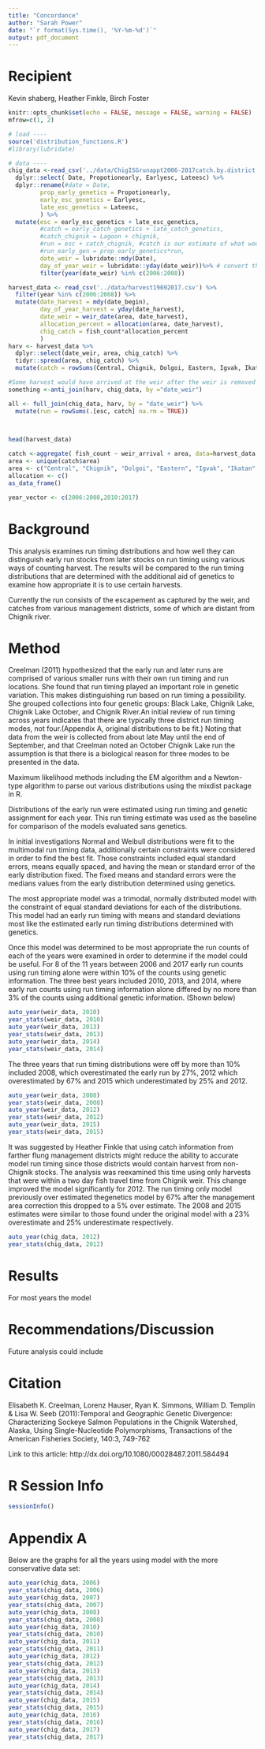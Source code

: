 ```yaml
---
title: "Concordance"
author: "Sarah Power"
date: "`r format(Sys.time(), '%Y-%m-%d')`"
output: pdf_document
---
```


# Recipient
Kevin shaberg, Heather Finkle, Birch Foster

```r
knitr::opts_chunk$set(echo = FALSE, message = FALSE, warning = FALSE)
mfrow=c(1, 2) 
```
```r
# load ----
source('distribution_functions.R')
#library(lubridate)

# data ----
chig_data <-read_csv('../data/ChigISGrunappt2006-2017catch.by.district.csv') %>% 
  dplyr::select( Date, Propotionearly, Earlyesc, Lateesc) %>%
  dplyr::rename(#date = Date,
         prop_early_genetics = Propotionearly, 
         early_esc_genetics = Earlyesc, 
         late_esc_genetics = Lateesc,
         ) %>%
  mutate(esc = early_esc_genetics + late_esc_genetics,
         #catch = early_catch_genetics + late_catch_genetics,
         #catch_chignik = Lagoon + chignik,
         #run = esc + catch_chignik, #catch is our estimate of what would have occured at the wier had there been no fishing, based on migration timing studies.
         #run_early_gen = prop_early_genetics*run,
         date_weir = lubridate::mdy(Date),
         day_of_year_weir = lubridate::yday(date_weir))%>% # convert the Date to its numeric equivalent
         filter(year(date_weir) %in% c(2006:2008))

harvest_data <- read_csv('../data/harvest19692017.csv') %>% 
  filter(year %in% c(2006:2008)) %>%
  mutate(date_harvest = mdy(date_begin),
         day_of_year_harvest = yday(date_harvest),
         date_weir = weir_date(area, date_harvest), 
         allocation_percent = allocation(area, date_harvest),
         chig_catch = fish_count*allocation_percent
         )
harv <- harvest_data %>% 
  dplyr::select(date_weir, area, chig_catch) %>% 
  tidyr::spread(area, chig_catch) %>% 
  mutate(catch = rowSums(Central, Chignik, Dolgoi, Eastern, Igvak, Ikatan, Perryville, SEDM, Shumagins, Unimak, Western, na.rm = TRUE))

#Some harvest would have arrived at the weir after the weir is removed
something <-anti_join(harv, chig_data, by ="date_weir")

all <- full_join(chig_data, harv, by = "date_weir") %>%
  mutate(run = rowSums(.[esc, catch] na.rm = TRUE))

  

head(harvest_data)

catch <-aggregate( fish_count ~ weir_arrival + area, data=harvest_data, FUN=sum)
area <- unique(catch$area)
area <- c("Central", "Chignik", "Dolgoi", "Eastern", "Igvak", "Ikatan", "Perryville", "SEDM", "Shumagins" )
allocation <- c()
as_data_frame()

year_vector <- c(2006:2008,2010:2017)
```

# Background



This analysis examines run timing distributions and how well they can distinguish early run stocks from later stocks on run timing using various ways of counting harvest. The results will be compared to the run timing distributions that are determined with the additional aid of genetics to examine how appropriate it is to use certain harvests.

Currently the run consists of the escapement as captured by the weir, and catches from various management districts, some of which are distant from Chignik river.  

# Method

Creelman (2011) hypothesized that the early run and later runs are comprised of various smaller runs with their own run timing and run locations. She found that run timing played an important role in genetic variation. This makes distinguishing run based on run timing a possibility. She grouped collections into four genetic groups: Black Lake, Chignik Lake, Chignik Lake October, and Chignik River.An initial review of run timing across years indicates that there are typically three district run timing modes, not four.(Appendix A, original distributions to be fit.) Noting that data from the weir is collected from about late May until the end of September, and that Creelman noted an October Chignik Lake run the assumption is that there is a biological reason for three modes to be presented in the data.

Maximum likelihood methods including the EM algorithm and a Newton-type algorithm to parse out various distributions using the mixdist package in R. 

Distributions of the early run were estimated using run timing and genetic assignment for each year. This run timing estimate was used as the baseline for comparison of the models evaluated sans genetics.

In initial investigations Normal and Weibull distributions were fit to the multimodal run timing data, additionally certain constraints were considered in order to find the best fit. Those constraints included equal standard errors, means equally spaced, and having the mean or standard error of the early distribution fixed. The fixed means and standard errors were the medians values from the early distribution determined using genetics.

The most appropriate model was a trimodal, normally distributed model with the constraint of equal standard deviations for each of the distributions. This model had an early run timing with means and standard deviations most like the estimated early run timing distributions determined with genetics.

Once this model was determined to be most appropriate the run counts of each of the years were examined in order to determine if the model could be useful. For 8 of the 11 years between 2006 and 2017 early run counts using run timing alone were within 10% of the counts using genetic information. The three best years included 2010, 2013, and 2014, where early run counts using run timing information alone differed by no more than 3% of the counts using additional genetic information. (Shown below) 


```r
auto_year(weir_data, 2010)
year_stats(weir_data, 2010)
auto_year(weir_data, 2013)
year_stats(weir_data, 2013)
auto_year(weir_data, 2014)
year_stats(weir_data, 2014)

```

\pagebreak 
The three years that run timing distributions were off by more than 10% included 2008, which overestimated the early run by 27%, 2012 which overestimated by 67% and 2015 which underestimated by 25% and 2012.


```r
auto_year(weir_data, 2008)
year_stats(weir_data, 2008)
auto_year(weir_data, 2012)
year_stats(weir_data, 2012)
auto_year(weir_data, 2015)
year_stats(weir_data, 2015)

```
\pagebreak

It was suggested by Heather Finkle that using catch information from farther flung management districts might reduce the ability to accurate model run timing since those districts would contain harvest from non-Chignik stocks. The analysis was reexamined this time using only harvests that were within a two day fish travel time from Chignik weir. This change improved the model significantly for 2012. The run timing only model previously over estimated thegenetics model by 67% after the management area correction this dropped to a 5% over estimate. The 2008 and 2015 estimates were similar to those found under the original model with a 23% overestimate and 25% underestimate respectively.

\pagebreak

```r
auto_year(chig_data, 2012)
year_stats(chig_data, 2012)
```

# Results

For most years the model 

# Recommendations/Discussion

Future analysis could include 

# Citation

Elisabeth K. Creelman, Lorenz Hauser, Ryan K. Simmons, William D. Templin & Lisa W. Seeb (2011):Temporal and Geographic Genetic Divergence: Characterizing Sockeye Salmon Populations in the Chignik Watershed, Alaska,
Using Single-Nucleotide Polymorphisms, Transactions of the American Fisheries Society, 140:3, 749-762

Link to this article: http://dx.doi.org/10.1080/00028487.2011.584494

\pagebreak

# R Session Info
```r
sessionInfo()
```

\pagebreak

# Appendix A
Below are the graphs for all the years using model with the more conservative data set:

```r
auto_year(chig_data, 2006)
year_stats(chig_data, 2006)
auto_year(chig_data, 2007)
year_stats(chig_data, 2007)
auto_year(chig_data, 2008)
year_stats(chig_data, 2008)
auto_year(chig_data, 2010)
year_stats(chig_data, 2010)
auto_year(chig_data, 2011)
year_stats(chig_data, 2011)
auto_year(chig_data, 2012)
year_stats(chig_data, 2012)
auto_year(chig_data, 2013)
year_stats(chig_data, 2013)
auto_year(chig_data, 2014)
year_stats(chig_data, 2014)
auto_year(chig_data, 2015)
year_stats(chig_data, 2015)
auto_year(chig_data, 2016)
year_stats(chig_data, 2016)
auto_year(chig_data, 2017)
year_stats(chig_data, 2017)

```